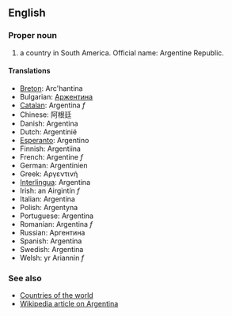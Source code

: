 ==English==

===Proper noun===

# a country in South America. Official name: Argentine Republic.

====Translations====

*[[Breton]]: Arc'hantina
*Bulgarian: [[Аржентина]]
*[[Catalan]]: Argentina ''f''
*Chinese: 阿根廷
*Danish: Argentina
*Dutch: Argentinië
*[[Esperanto]]: Argentino
*Finnish: Argentiina
*French: Argentine ''f''
*German: Argentinien
*Greek: Αργεντινή
*[[Interlingua]]: Argentina
*Irish: an Airgintín ''f''
*Italian: Argentina
*Polish: Argentyna
*Portuguese: Argentina
*Romanian: Argentina ''f''
*Russian: Аргентина
*Spanish: Argentina
*Swedish: Argentina
*Welsh: yr Ariannin ''f''

===See also===
*[[Countries of the world]]
*[[en:Argentina|Wikipedia article on Argentina]]